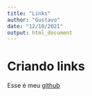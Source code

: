 ---
title: "Links"
author: "Gustavo"
date: "12/10/2021"
output: html_document
---

# Criando links 

Esse é meu [github](https://github.com/GustavooBueno)
